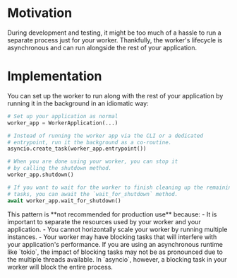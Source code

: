 # Motivation

During development and testing, it might be too much of a hassle to run a
separate process just for your worker. Thankfully, the worker's lifecycle
is asynchronous and can run alongside the rest of your application.

# Implementation

You can set up the worker to run along with the rest of your application
by running it in the background in an idiomatic way:

```python
# Set up your application as normal
worker_app = WorkerApplication(...)

# Instead of running the worker app via the CLI or a dedicated
# entrypoint, run it the background as a co-routine.
asyncio.create_task(worker_app.entrypoint())

# When you are done using your worker, you can stop it
# by calling the shutdown method.
worker_app.shutdown()

# If you want to wait for the worker to finish cleaning up the remaining
# tasks, you can await the `wait_for_shutdown` method.
await worker_app.wait_for_shutdown()
```

<Warning>
  This pattern is **not recommended for production use** because: - It is
  important to separate the resources used by your worker and your application.
  - You cannot horizontally scale your worker by running multiple instances. -
  Your worker may have blocking tasks that will interfere with your
  application's performance. If you are using an asynchronous runtime like
  `tokio`, the impact of blocking tasks may not be as pronounced due to the
  multiple threads available. In `asyncio`, however, a blocking task in your
  worker will block the entire process.
</Warning>
